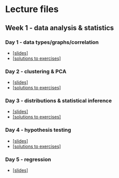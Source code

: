 # Lecture files

## Week 1 - data analysis & statistics

### Day 1 - data types/graphs/correlation

* [[slides]](./slides/GKBioinfo_week1_day1.pdf)
* [[solutions to exercises]](./slides/solution_day1.Rmd)

### Day 2 - clustering & PCA

* [[slides]](./slides/GKBioinfo_week1_day2.pdf)
* [[solutions to exercises]](./slides/solution_day2.Rmd)

### Day 3 - distributions & statistical inference

* [[slides]](./slides/GKBioinfo_week1_day3.pdf)
* [[solutions to exercises]](./slides/solution_day3.Rmd)


### Day 4 - hypothesis testing

* [[slides]](./slides/GKBioinfo_week1_day4.pdf)
* [[solutions to exercises]](./slides/solution_day4.Rmd)

### Day 5 - regression

* [[slides]](./slides/GKBioinfo_week1_day5.pdf)


